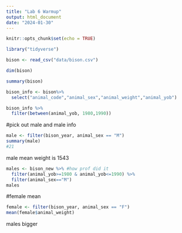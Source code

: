 ```yaml
---
title: "Lab 6 Warmup"
output: html_document
date: "2024-01-30"
---
```


```r
knitr::opts_chunk$set(echo = TRUE)
```

```r
library("tidyverse")
```
```r
bison <- read_csv("data/bison.csv")
```
```r
dim(bison)
```
```r
summary(bison)
```
```r
bison_info <- bison%>% 
  select("animal_code","animal_sex","animal_weight","animal_yob")
```

```r
bison_info %>% 
  filter(between(animal_yob, 1980,1990))
```
#pick out male and male info
```r
male <- filter(bison_year, animal_sex == "M")
summary(male)
#21
```
male mean weight is 1543
```r
males <- bison_new %>% #how prof did it 
  filter(animal_yob>=1980 & animal_yob<=1990) %>% 
  filter(animal_sex=="M")
males
```
#female mean
```r
female <- filter(bison_year, animal_sex == "F")
mean(female$animal_weight)
```
males bigger

